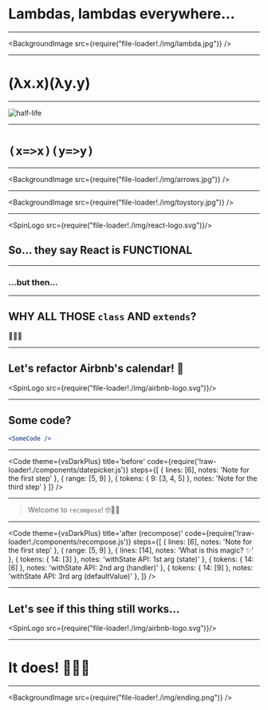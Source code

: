 
# Lambdas, lambdas everywhere...

---

<BackgroundImage src={require("file-loader!./img/lambda.jpg")} />

---

# (λx.x)(λy.y)

---

![half-life](./img/half-life.png)

---

# `(x=>x)(y=>y)`

---

<BackgroundImage src={require("file-loader!./img/arrows.jpg")} />

---

<BackgroundImage src={require("file-loader!./img/toystory.jpg")} />

---

<SpinLogo src={require("file-loader!./img/react-logo.svg")}/>

## So... they say React is FUNCTIONAL

---

### ...but then...

---

## WHY ALL THOSE `class` AND `extends`?

🤔🤔🤔

---

## Let's refactor Airbnb's calendar! 📅

<SpinLogo src={require("file-loader!./img/airbnb-logo.svg")}/>

---

## Some code?

```jsx
<SomeCode />
```
---

<Code
  theme={vsDarkPlus}
  title='before'
  code={require('!raw-loader!./components/datepicker.js')}
  steps={[
    { lines: [6], notes: 'Note for the first step' },
    { range: [5, 9] },
    { tokens: { 9: [3, 4, 5] }, notes: 'Note for the third step' }
  ]}
/>

---

> Welcome to `recompose`! 🤓🖖🏼

---

<Code
  theme={vsDarkPlus}
  title='after (recompose)'
  code={require('!raw-loader!./components/recompose.js')}
  steps={[
    { lines: [6], notes: 'Note for the first step' },
    { range: [5, 9] },
    { lines: [14], notes: 'What is this magic? ✨' },
    { tokens: { 14: [3] }, notes: 'withState API: 1st arg (state)' },
    { tokens: { 14: [6] }, notes: 'withState API: 2nd arg (handler)' },
    { tokens: { 14: [9] }, notes: 'withState API: 3rd arg (defaultValue)' },
  ]}
/>

---

## Let's see if this thing still works...

<SpinLogo src={require("file-loader!./img/airbnb-logo.svg")}/>

---

# It does! 🎉🎉🎉

---

<BackgroundImage src={require("file-loader!./img/ending.png")} />
